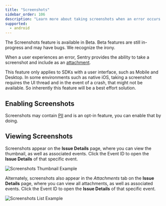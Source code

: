 ```yaml
---
title: "Screenshots"
sidebar_order: 106
description: "Learn more about taking screenshots when an error occurs. Sentry pairs the screenshot with the original event, giving you additional insight into issues."
supported:
  - android
---
```


<Note>

The Screenshots feature is available in Beta. Beta features are still in-progress and may have bugs. We recognize the irony.

</Note>

When a user experiences an error, Sentry provides the ability to take a screenshot and include as an [attachment](/platforms/android/enriching-events/attachments/).

This feature only applies to SDKs with a user interface, such as Mobile and Desktop. In some environments such as native iOS, taking a screenshot requires the UI thread and in the event of a crash, that might not be available. So inherently this feature will be a best effort solution.

## Enabling Screenshots

Screenshots may contain [PII](/platforms/android/data-management/sensitive-data/) and is an opt-in feature, you can enable that by doing.

<PlatformContent includePath="enriching-events/attach-screenshots" />

## Viewing Screenshots

Screenshots appear on the **Issue Details** page, where you can view the thumbnail, as well as associated events. Click the Event ID to open the **Issue Details** of that specific event.

![Screenshots Thumbnail Example](screenshots/screenshot-thumbnail.png)

Alternately, screenshots also appear in the _Attachments_ tab on the **Issue Details** page, where you can view all attachments, as well as associated events. Click the Event ID to open the **Issue Details** of that specific event.

![Screenshots List Example](screenshots/screenshot-list-example.png)
